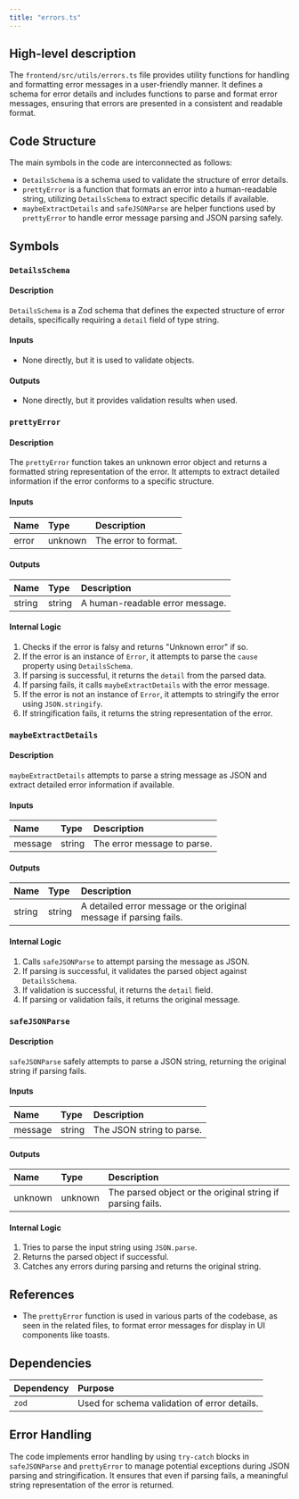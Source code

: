 ```yaml
---
title: "errors.ts"
---
```


## High-level description

The `frontend/src/utils/errors.ts` file provides utility functions for handling and formatting error messages in a user-friendly manner. It defines a schema for error details and includes functions to parse and format error messages, ensuring that errors are presented in a consistent and readable format.

## Code Structure

The main symbols in the code are interconnected as follows:
- `DetailsSchema` is a schema used to validate the structure of error details.
- `prettyError` is a function that formats an error into a human-readable string, utilizing `DetailsSchema` to extract specific details if available.
- `maybeExtractDetails` and `safeJSONParse` are helper functions used by `prettyError` to handle error message parsing and JSON parsing safely.

## Symbols

### `DetailsSchema`
#### Description
`DetailsSchema` is a Zod schema that defines the expected structure of error details, specifically requiring a `detail` field of type string.

#### Inputs
- None directly, but it is used to validate objects.

#### Outputs
- None directly, but it provides validation results when used.

### `prettyError`
#### Description
The `prettyError` function takes an unknown error object and returns a formatted string representation of the error. It attempts to extract detailed information if the error conforms to a specific structure.

#### Inputs
| Name  | Type    | Description          |
|:------|:--------|:---------------------|
| error | unknown | The error to format. |

#### Outputs
| Name   | Type   | Description                      |
|:-------|:-------|:---------------------------------|
| string | string | A human-readable error message.  |

#### Internal Logic
1. Checks if the error is falsy and returns "Unknown error" if so.
2. If the error is an instance of `Error`, it attempts to parse the `cause` property using `DetailsSchema`.
3. If parsing is successful, it returns the `detail` from the parsed data.
4. If parsing fails, it calls `maybeExtractDetails` with the error message.
5. If the error is not an instance of `Error`, it attempts to stringify the error using `JSON.stringify`.
6. If stringification fails, it returns the string representation of the error.

### `maybeExtractDetails`
#### Description
`maybeExtractDetails` attempts to parse a string message as JSON and extract detailed error information if available.

#### Inputs
| Name    | Type   | Description               |
|:--------|:-------|:--------------------------|
| message | string | The error message to parse.|

#### Outputs
| Name   | Type   | Description                      |
|:-------|:-------|:---------------------------------|
| string | string | A detailed error message or the original message if parsing fails. |

#### Internal Logic
1. Calls `safeJSONParse` to attempt parsing the message as JSON.
2. If parsing is successful, it validates the parsed object against `DetailsSchema`.
3. If validation is successful, it returns the `detail` field.
4. If parsing or validation fails, it returns the original message.

### `safeJSONParse`
#### Description
`safeJSONParse` safely attempts to parse a JSON string, returning the original string if parsing fails.

#### Inputs
| Name    | Type   | Description               |
|:--------|:-------|:--------------------------|
| message | string | The JSON string to parse. |

#### Outputs
| Name   | Type   | Description                      |
|:-------|:-------|:---------------------------------|
| unknown | unknown | The parsed object or the original string if parsing fails. |

#### Internal Logic
1. Tries to parse the input string using `JSON.parse`.
2. Returns the parsed object if successful.
3. Catches any errors during parsing and returns the original string.

## References

- The `prettyError` function is used in various parts of the codebase, as seen in the related files, to format error messages for display in UI components like toasts.

## Dependencies

| Dependency | Purpose |
|:-----------|:--------|
| `zod`      | Used for schema validation of error details. |

## Error Handling

The code implements error handling by using `try-catch` blocks in `safeJSONParse` and `prettyError` to manage potential exceptions during JSON parsing and stringification. It ensures that even if parsing fails, a meaningful string representation of the error is returned.